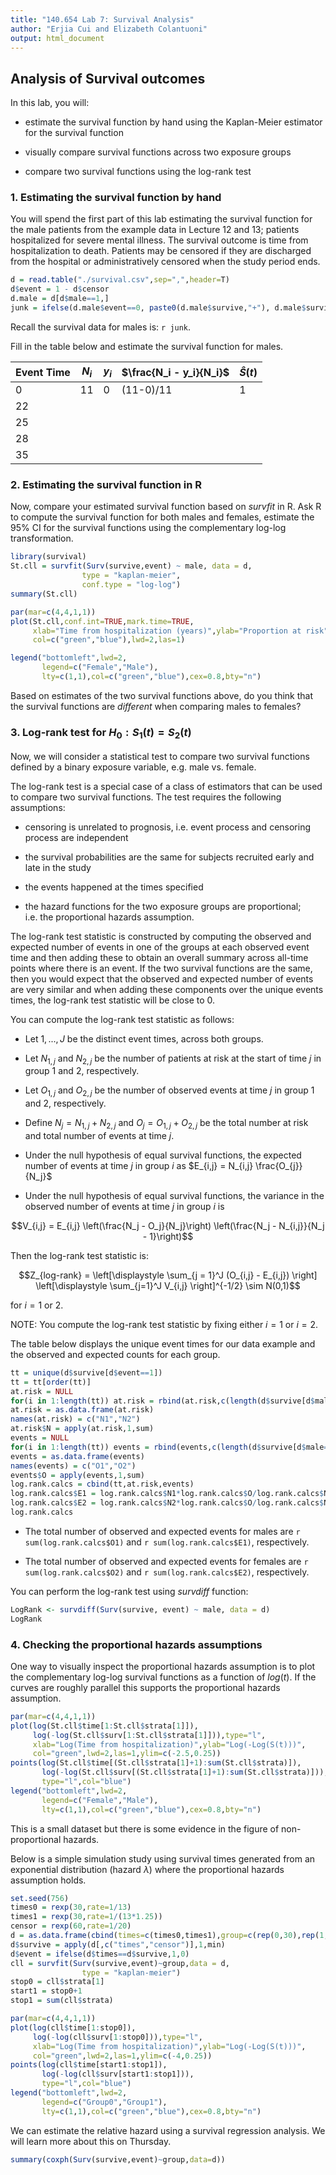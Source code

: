 ```yaml
---
title: "140.654 Lab 7: Survival Analysis"
author: "Erjia Cui and Elizabeth Colantuoni"
output: html_document
---
```


## Analysis of Survival outcomes

In this lab, you will:

 * estimate the survival function by hand using the Kaplan-Meier estimator for the survival function
 
 * visually compare survival functions across two exposure groups
 
 * compare two survival functions using the log-rank test

### 1. Estimating the survival function by hand

You will spend the first part of this lab estimating the survival function for the male patients from the example data in Lecture 12 and 13; patients hospitalized for severe mental illness.  The survival outcome is time from hospitalization to death.  Patients may be censored if they are discharged from the hospital or administratively censored when the study period ends.

```r
d = read.table("./survival.csv",sep=",",header=T)
d$event = 1 - d$censor
d.male = d[d$male==1,]
junk = ifelse(d.male$event==0, paste0(d.male$survive,"+"), d.male$survive)
```

Recall the survival data for males is: `r junk`.

Fill in the table below and estimate the survival function for males.

Event Time | $N_i$ | $y_i$ | $\frac{N_i - y_i}{N_i}$ | $\hat{S}(t)$ 
-----------|-------|-------|-------------------------|-------------
0          | 11    |  0    |  (11-0)/11              | 1
22         |       |       |                         | 
25         |       |       |                         |
28         |       |       |                         |
35         |       |       |                         |

### 2. Estimating the survival function in R

Now, compare your estimated survival function based on *survfit* in R.  Ask R to compute the survival function for both males and females, estimate the 95% CI for the survival functions using the complementary log-log transformation.

```r
library(survival)
St.cll = survfit(Surv(survive,event) ~ male, data = d,
                type = "kaplan-meier",
                conf.type = "log-log")
summary(St.cll)
```


```r
par(mar=c(4,4,1,1))
plot(St.cll,conf.int=TRUE,mark.time=TRUE,
     xlab="Time from hospitalization (years)",ylab="Proportion at risk",
     col=c("green","blue"),lwd=2,las=1)

legend("bottomleft",lwd=2,
       legend=c("Female","Male"),
       lty=c(1,1),col=c("green","blue"),cex=0.8,bty="n")
```

Based on estimates of the two survival functions above, do you think that the survival functions are *different* when comparing males to females?

### 3. Log-rank test for $H_0: S_1(t) = S_2(t)$

Now, we will consider a statistical test to compare two survival functions defined by a binary exposure variable, e.g. male vs. female.

The log-rank test is a special case of a class of estimators that can be used to compare two survival functions.  The test requires the following assumptions:

 * censoring is unrelated to prognosis, i.e. event process and censoring process are independent
 
 * the survival probabilities are the same for subjects recruited early and late in the study
 
 * the events happened at the times specified
 
 * the hazard functions for the two exposure groups are proportional; i.e. the proportional hazards assumption.
 
The log-rank test statistic is constructed by computing the observed and expected number of events in one of the groups at each observed event time and then adding these to obtain an overall summary across all-time points where there is an event. If the two survival functions are the same, then you would expect that the observed and expected number of events are very similar and when adding these components over the unique events times, the log-rank test statistic will be close to 0.

You can compute the log-rank test statistic as follows:

 * Let $1, ..., J$ be the distinct event times, across both groups.

 * Let $N_{1,j}$ and $N_{2,j}$ be the number of patients at risk at the start of time $j$ in group 1 and 2, respectively.
 
 * Let $O_{1,j}$ and $O_{2,j}$ be the number of observed events at time $j$ in group 1 and 2, respectively.
 
 * Define $N_j = N_{1,j} + N_{2,j}$ and $O_j = O_{1,j} + O_{2,j}$ be the total number at risk and total number of events at time $j$.
 
 * Under the null hypothesis of equal survival functions, the expected number of events at time $j$ in group $i$ as $E_{i,j} = N_{i,j} \frac{O_{j}}{N_j}$
 
 * Under the null hypothesis of equal survival functions, the variance in the observed number of events at time $j$ in group $i$ is 
 
 $$V_{i,j} = E_{i,j} \left(\frac{N_j - O_j}{N_j}\right) \left(\frac{N_j - N_{i,j}}{N_j - 1}\right)$$
 
Then the log-rank test statistic is:

$$Z_{log-rank} = \left[\displaystyle \sum_{j = 1}^J (O_{i,j} - E_{i,j}) \right] \left[\displaystyle \sum_{j=1}^J V_{i,j} \right]^{-1/2} \sim N(0,1)$$

for $i = 1 \text{ or } 2$.  

NOTE:  You compute the log-rank test statistic by fixing either $i = 1$ or $i = 2$.

The table below displays the unique event times for our data example and the observed and expected counts for each group.

```r
tt = unique(d$survive[d$event==1])
tt = tt[order(tt)]
at.risk = NULL
for(i in 1:length(tt)) at.risk = rbind(at.risk,c(length(d$survive[d$male==1 & d$survive>=tt[i]]),length(d$survive[d$male==0 & d$survive>=tt[i]])))
at.risk = as.data.frame(at.risk)
names(at.risk) = c("N1","N2")
at.risk$N = apply(at.risk,1,sum)
events = NULL
for(i in 1:length(tt)) events = rbind(events,c(length(d$survive[d$male==1 & d$survive==tt[i] & d$event==1]),length(d$survive[d$male==0 & d$survive==tt[i] & d$event==1])))
events = as.data.frame(events)
names(events) = c("O1","O2")
events$O = apply(events,1,sum)
log.rank.calcs = cbind(tt,at.risk,events)
log.rank.calcs$E1 = log.rank.calcs$N1*log.rank.calcs$O/log.rank.calcs$N
log.rank.calcs$E2 = log.rank.calcs$N2*log.rank.calcs$O/log.rank.calcs$N
log.rank.calcs
```

 * The total number of observed and expected events for males are `r sum(log.rank.calcs$O1)` and `r sum(log.rank.calcs$E1)`, respectively.

 * The total number of observed and expected events for females are `r sum(log.rank.calcs$O2)` and `r sum(log.rank.calcs$E2)`, respectively.
 
You can perform the log-rank test using *survdiff* function:

```r
LogRank <- survdiff(Surv(survive, event) ~ male, data = d)
LogRank
```

### 4. Checking the proportional hazards assumptions

One way to visually inspect the proportional hazards assumption is to plot the complementary log-log survival functions as a function of $log(t)$.  If the curves are roughly parallel this supports the proportional hazards assumption.

```r
par(mar=c(4,4,1,1))
plot(log(St.cll$time[1:St.cll$strata[1]]),
     log(-log(St.cll$surv[1:St.cll$strata[1]])),type="l",
     xlab="Log(Time from hospitalization)",ylab="Log(-Log(S(t)))",
     col="green",lwd=2,las=1,ylim=c(-2.5,0.25))
points(log(St.cll$time[(St.cll$strata[1]+1):sum(St.cll$strata)]),
       log(-log(St.cll$surv[(St.cll$strata[1]+1):sum(St.cll$strata)])),
       type="l",col="blue")
legend("bottomleft",lwd=2,
       legend=c("Female","Male"),
       lty=c(1,1),col=c("green","blue"),cex=0.8,bty="n")
```


This is a small dataset but there is some evidence in the figure of non-proportional hazards.

Below is a simple simulation study using survival times generated from an exponential distribution (hazard $\lambda$) where the proportional hazards assumption holds.

```r
set.seed(756)
times0 = rexp(30,rate=1/13)
times1 = rexp(30,rate=1/(13*1.25))
censor = rexp(60,rate=1/20)
d = as.data.frame(cbind(times=c(times0,times1),group=c(rep(0,30),rep(1,30)),censor=censor))
d$survive = apply(d[,c("times","censor")],1,min)
d$event = ifelse(d$times==d$survive,1,0)
cll = survfit(Surv(survive,event)~group,data = d,
                type = "kaplan-meier")
stop0 = cll$strata[1]
start1 = stop0+1
stop1 = sum(cll$strata)

par(mar=c(4,4,1,1))
plot(log(cll$time[1:stop0]),
     log(-log(cll$surv[1:stop0])),type="l",
     xlab="Log(Time from hospitalization)",ylab="Log(-Log(S(t)))",
     col="green",lwd=2,las=1,ylim=c(-4,0.25))
points(log(cll$time[start1:stop1]),
       log(-log(cll$surv[start1:stop1])),
       type="l",col="blue")
legend("bottomleft",lwd=2,
       legend=c("Group0","Group1"),
       lty=c(1,1),col=c("green","blue"),cex=0.8,bty="n")
```

We can estimate the relative hazard using a survival regression analysis.  We will learn more about this on Thursday.

```r
summary(coxph(Surv(survive,event)~group,data=d))
```